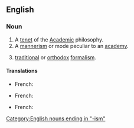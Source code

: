 ==English==
===Noun===
{{en-noun}}

# A [[tenet]] of the [[academic|Academic]] philosophy.
# A [[mannerism]] or mode peculiar to an [[academy]].
#{{art}} [[traditional]] or [[orthodox]] [[formalism]].

====Translations====
{{trans-top|A tenet of the Academic philosophy.}}
{{trans-mid}}
* French: {{t|fr|académisme|m}}
{{trans-bottom}}
{{trans-top|A mannerism or mode peculiar to an academy.}}
{{trans-mid}}
* French: {{t|fr|académisme|m}}
{{trans-bottom}}
{{trans-top|Traditional or orthodox formalism.}}
{{trans-mid}}
* French: {{t|fr|académisme|m}}
{{trans-bottom}}

[[Category:English nouns ending in "-ism"]]